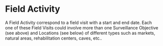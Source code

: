 # Field Activity

A Field Activity correspond to a field visit with a start and end date. Each one
of these Field Visits could involve more than one Surveillance Objective (see above)
and Locations (see below) of different types such as markets, natural areas,
rehabilitation centers, caves, etc..

